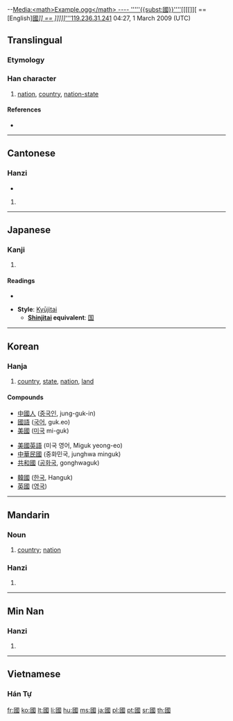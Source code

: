 --[[Media:<math>Example.ogg</math>
----
'''''{{subst:國}}''''[[[[]]]][
== [English][[''#English|國'''''{{subst:國}}''']] ==
]]</nowiki></math>]]]''''']][[Special:Contributions/119.236.31.241|119.236.31.241]] 04:27, 1 March 2009 (UTC){{also|国|囯|圀|囶|囻|囗}}
==Translingual==
{{Han stroke|[[Image:國-torder.gif]]<br>Traditional stroke order<br>[[Image:國-order.gif]]<br>Modern stroke order}}

===Etymology===
{{Han compound|囗|或|c1=s|c2=p|ls=psc}}

===Han character===
{{Han char|rn=31|rad=囗|as=08|sn=11|four=6015<sub>3</sub>|canj=田戈口一 (WIRM)|ids=⿴[[囗]][[或]]}}

# [[nation]], [[country]], [[nation-state]]

====References====
* {{Han ref|kx=0219.160|dkj=04798|dj=0447.090|hdz=10720.090|uh=570B|ud=22283|bh=B0EA|bd=45290}}

----

==Cantonese==

===Hanzi===
{{yue-hanzi|jyut=gwok3|y=gwok3}}

* {{defn|Cantonese|sort=囗08}}

# {{defn|Cantonese|sort=囗08}}

----

==Japanese==

===Kanji===
{{ja-kanji|grade=9|rs=囗08}}

# {{defn|Japanese}}

====Readings====
* {{ja-readings|on=[[こく]] (koku)|kun=[[くに]] (kuni)}}

* '''Style''': [[Kyūjitai]]
** '''[[shinjitai|Shinjitai]] equivalent''': [[国]]

----

==Korean==

===Hanja===
{{ko-hanja|hangeul=국|rv=guk|mr=kuk|y=kwuk|eumhun=나라|ehrv=nara|ehmr=nara|ehy=nala}}

# [[country]], [[state]], [[nation]], [[land]]

====Compounds====
{{top3}}
* [[中國人]] ([[중국인]], jung-guk-in)
* [[國語]] ([[국어]], guk.eo)
* [[美國]] ([[미국]] mi-guk)
{{mid3}}
* [[美國英語]] (미국 영어, Miguk yeong-eo)
* [[中華民國]] (중화민국, junghwa minguk)
* [[共和國]] ([[공화국]], gonghwaguk)
{{mid3}}
* [[韓國]] ([[한국]], Hanguk)
* [[英國]] ([[영국]])
{{bottom}}

----

==Mandarin==

===Noun===
{{cmn-noun|t|pin=guó|pint=guo2|sim=国|tra=國|rs=囗08}}

# [[country]]; [[nation]]

===Hanzi===
{{cmn-hanzi|sim=国|pin=[[guó]] ([[guo2]])|wg=kuo<sup>2</sup>}}

# {{defn|Mandarin|sort=囗08}}

----
==Min Nan==

===Hanzi===
{{nan-hanzi|poj=kok}}

# {{defn|Min Nan}}

----

==Vietnamese==

===Hán Tự===
{{rfc-header|Hán Tự|lang=vi}}
{{vi-hantu|[[quốc]], [[cuốc]]|rs=囗08}}

[[fr:國]]
[[ko:國]]
[[lt:國]]
[[li:國]]
[[hu:國]]
[[ms:國]]
[[ja:國]]
[[pl:國]]
[[pt:國]]
[[sr:國]]
[[th:國]]